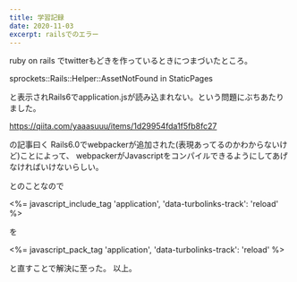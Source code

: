 ```yaml
---
title: 学習記録
date: 2020-11-03
excerpt: railsでのエラー
---
```


ruby on rails でtwitterもどきを作っているときにつまづいたところ。

sprockets::Rails::Helper::AssetNotFound in StaticPages

と表示されRails6でapplication.jsが読み込まれない。という問題にぶちあたりました。

https://qiita.com/yaaasuuu/items/1d29954fda1f5fb8fc27

の記事曰く
Rails6.0でwebpackerが追加された(表現あってるのかわからないけど)ことによって、
webpackerがJavascriptをコンパイルできるようにしてあげなければいけないらしい。

とのことなので

<%= javascript_include_tag 'application', 'data-turbolinks-track': 'reload' %>

を

<%= javascript_pack_tag 'application', 'data-turbolinks-track': 'reload' %>

と直すことで解決に至った。
以上。